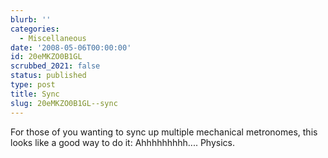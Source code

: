 ```yaml
---
blurb: ''
categories:
  - Miscellaneous
date: '2008-05-06T00:00:00'
id: 20eMKZO0B1GL
scrubbed_2021: false
status: published
type: post
title: Sync
slug: 20eMKZO0B1GL--sync
---
```


For those of you wanting to sync up multiple mechanical metronomes,
this looks like a good way to do it:
Ahhhhhhhhh.... Physics.
